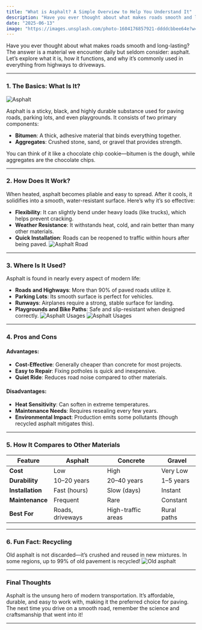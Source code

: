 ```yaml
---
title: "What is Asphalt? A Simple Overview to Help You Understand It"
description: "Have you ever thought about what makes roads smooth and long-lasting? The answer is a material we encounter daily but seldom consider: asphalt. Let’s explore what it is, how it functions, and why it’s commonly used in everything from highways to driveways."
date: "2025-06-13"
image: "https://images.unsplash.com/photo-1604176857921-ddddcbbee64e?w=700&auto=format&fit=crop&q=60&ixlib=rb-4.1.0&ixid=M3wxMjA3fDB8MHxzZWFyY2h8NDB8fGFzcGhhbHR8ZW58MHx8MHx8fDA%3D"
---
```


Have you ever thought about what makes roads smooth and long-lasting? The answer is a material we encounter daily but seldom consider: asphalt. Let’s explore what it is, how it functions, and why it’s commonly used in everything from highways to driveways.

---

### **1. The Basics: What Is It?**

![Asphalt](https://upload.wikimedia.org/wikipedia/commons/d/d3/Asphalt_base.jpg)

Asphalt is a sticky, black, and highly durable substance used for paving roads, parking lots, and even playgrounds. It consists of two primary components:

- **Bitumen**: A thick, adhesive material that binds everything together.
- **Aggregates**: Crushed stone, sand, or gravel that provides strength.

You can think of it like a chocolate chip cookie—bitumen is the dough, while aggregates are the chocolate chips.

---

### **2. How Does It Work?**

When heated, asphalt becomes pliable and easy to spread. After it cools, it solidifies into a smooth, water-resistant surface. Here’s why it’s so effective:

- **Flexibility**: It can slightly bend under heavy loads (like trucks), which helps prevent cracking.
- **Weather Resistance**: It withstands heat, cold, and rain better than many other materials.
- **Quick Installation**: Roads can be reopened to traffic within hours after being paved.
  ![Asphalt Road](https://images.unsplash.com/photo-1601899986886-d58b6d3b3132?q=80&w=2670&auto=format&fit=crop&ixlib=rb-4.1.0&ixid=M3wxMjA3fDB8MHxwaG90by1wYWdlfHx8fGVufDB8fHx8fA%3D%3D)

---

### **3. Where Is It Used?**

Asphalt is found in nearly every aspect of modern life:

- **Roads and Highways**: More than 90% of paved roads utilize it.
- **Parking Lots**: Its smooth surface is perfect for vehicles.
- **Runways**: Airplanes require a strong, stable surface for landing.
- **Playgrounds and Bike Paths**: Safe and slip-resistant when designed correctly.
  ![Asphalt Usages](https://images.unsplash.com/photo-1446540830250-e2076f9e6917?q=80&w=2671&auto=format&fit=crop&ixlib=rb-4.1.0&ixid=M3wxMjA3fDB8MHxwaG90by1wYWdlfHx8fGVufDB8fHx8fA%3D%3D)
  ![Asphalt Usages](https://images.unsplash.com/photo-1638908255390-88c42640f9c2?w=700&auto=format&fit=crop&q=60&ixlib=rb-4.1.0&ixid=M3wxMjA3fDB8MHxzZWFyY2h8NTl8fEFzcGhhbHR8ZW58MHx8MHx8fDA%3D)

---

### **4. Pros and Cons**

#### **Advantages**:

- **Cost-Effective**: Generally cheaper than concrete for most projects.
- **Easy to Repair**: Fixing potholes is quick and inexpensive.
- **Quiet Ride**: Reduces road noise compared to other materials.

#### **Disadvantages**:

- **Heat Sensitivity**: Can soften in extreme temperatures.
- **Maintenance Needs**: Requires resealing every few years.
- **Environmental Impact**: Production emits some pollutants (though recycled asphalt mitigates this).

---

### **5. How It Compares to Other Materials**

| Feature          | Asphalt          | Concrete           | Gravel      |
| ---------------- | ---------------- | ------------------ | ----------- |
| **Cost**         | Low              | High               | Very Low    |
| **Durability**   | 10–20 years      | 20–40 years        | 1–5 years   |
| **Installation** | Fast (hours)     | Slow (days)        | Instant     |
| **Maintenance**  | Frequent         | Rare               | Constant    |
| **Best For**     | Roads, driveways | High-traffic areas | Rural paths |

---

### **6. Fun Fact: Recycling**

Old asphalt is not discarded—it’s crushed and reused in new mixtures. In some regions, up to 99% of old pavement is recycled!
![Old asphalt](https://images.unsplash.com/photo-1683880695653-3afd290c9e41?w=700&auto=format&fit=crop&q=60&ixlib=rb-4.1.0&ixid=M3wxMjA3fDB8MHxzZWFyY2h8MTAzfHxhc3BoYWx0fGVufDB8fDB8fHww)

---

### **Final Thoughts**

Asphalt is the unsung hero of modern transportation. It’s affordable, durable, and easy to work with, making it the preferred choice for paving. The next time you drive on a smooth road, remember the science and craftsmanship that went into it!

---
